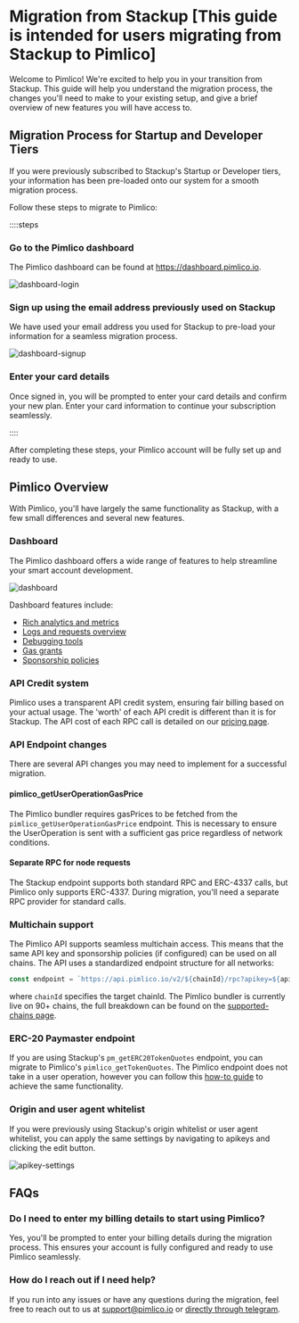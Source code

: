 # Migration from Stackup [This guide is intended for users migrating from Stackup to Pimlico]

Welcome to Pimlico! We're excited to help you in your transition from Stackup. This guide will help you understand the migration process, the changes you'll need to make to your existing setup, and give a brief overview of new features you will have access to.

## Migration Process for Startup and Developer Tiers

If you were previously subscribed to Stackup's Startup or Developer tiers, your information has been pre-loaded onto our system for a smooth migration process.

Follow these steps to migrate to Pimlico:

::::steps

### Go to the Pimlico dashboard

The Pimlico dashboard can be found at https://dashboard.pimlico.io.

![dashboard-login](/dashboard-login.png)

### Sign up using the email address previously used on Stackup

We have used your email address you used for Stackup to pre-load your information for a seamless migration process.

![dashboard-signup](/dashboard-signup.png)

### Enter your card details

Once signed in, you will be prompted to enter your card details and confirm your new plan. Enter your card information to continue your subscription seamlessly.

::::

After completing these steps, your Pimlico account will be fully set up and ready to use.

## Pimlico Overview

With Pimlico, you'll have largely the same functionality as Stackup, with a few small differences and several new features.

### Dashboard

The Pimlico dashboard offers a wide range of features to help streamline your smart account development.

![dashboard](/dashboard.png)

Dashboard features include:
- [Rich analytics and metrics](https://dashboard.pimlico.io/metrics)
- [Logs and requests overview](https://dashboard.pimlico.io/logs)
- [Debugging tools](/references/platform/debugging/dropped-user-operations#how-to-debug-dropped-user-operations)
- [Gas grants](https://dashboard.pimlico.io/sponsorship-policies)
- [Sponsorship policies](/references/platform/sponsorship-policies)

### API Credit system

Pimlico uses a transparent API credit system, ensuring fair billing based on your actual usage. The 'worth' of each API credit is different than it is for Stackup. The API cost of each RPC call is detailed on our [pricing page](/references/platform/pricing).

### API Endpoint changes

There are several API changes you may need to implement for a successful migration.

#### pimlico_getUserOperationGasPrice

The Pimlico bundler requires gasPrices to be fetched from the `pimlico_getUserOperationGasPrice` endpoint. This is necessary to ensure the UserOperation is sent with a sufficient gas price regardless of network conditions.

#### Separate RPC for node requests

The Stackup endpoint supports both standard RPC and ERC-4337 calls, but Pimlico only supports ERC-4337. During migration, you'll need a separate RPC provider for standard calls.

### Multichain support

The Pimlico API supports seamless multichain access. This means that the same API key and sponsorship policies (if configured) can be used on all chains. The API uses a standardized endpoint structure for all networks:

```ts
const endpoint = `https://api.pimlico.io/v2/${chainId}/rpc?apikey=${apiKey}`
```

where `chainId` specifies the target chainId. The Pimlico bundler is currently live on 90+ chains, the full breakdown can be found on the [supported-chains page](/references/platform/supported-chains).

### ERC-20 Paymaster endpoint

If you are using Stackup's `pm_getERC20TokenQuotes` endpoint, you can migrate to Pimlico's `pimlico_getTokenQuotes`. The Pimlico endpoint does not take in a user operation, however you can follow this [how-to guide](/references/paymaster/erc20-paymaster/how-to/use-paymaster) to achieve the same functionality.

### Origin and user agent whitelist

If you were previously using Stackup's origin whitelist or user agent whitelist, you can apply the same settings by navigating to apikeys and clicking the edit button.

![apikey-settings](/apikey-settings.png)

## FAQs

### Do I need to enter my billing details to start using Pimlico?

Yes, you'll be prompted to enter your billing details during the migration process. This ensures your account is fully configured and ready to use Pimlico seamlessly.

### How do I reach out if I need help?

If you run into any issues or have any questions during the migration, feel free to reach out to us at support@pimlico.io or [directly through telegram](https://t.me/kristofgazso).
